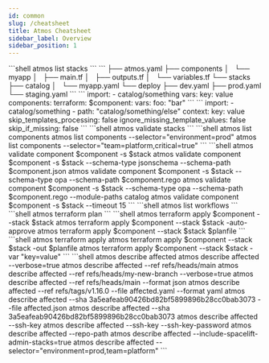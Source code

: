 ```yaml
---
id: common
slug: /cheatsheet
title: Atmos Cheatsheet
sidebar_label: Overview
sidebar_position: 1
---
```


<CardGroup title="Stacks" className="cheatsheet">
    <Card title="List Stacks">
    ```shell
    atmos list stacks
    ```
    </Card>
    <Card title="Folder Structure">
    ```
    ├── atmos.yaml
    ├── components
    │   └── myapp
    │       ├── main.tf
    │       ├── outputs.tf
    │       └── variables.tf
    └── stacks
        ├── catalog
        │   └── myapp.yaml
        └── deploy
            ├── dev.yaml
            ├── prod.yaml
            └── staging.yaml
    ```
    </Card>
    <Card title="Stack Schema">
    ```
    import:
    - catalog/something
    vars:
      key: value
    components:
      terraform:
        $component:
          vars:
            foo: "bar"
    ```
    </Card>
    <Card title="Stack Imports Schema">
    ```
    import:
    - catalog/something
    - path: "catalog/something/else"
      context:
        key: value
      skip_templates_processing: false
      ignore_missing_template_values: false
      skip_if_missing: false
    ```
    </Card>
    <Card title="Validate Stacks">
    ```shell
    atmos validate stacks
    ```
    </Card>
</CardGroup>

<CardGroup title="Components" className="cheatsheet">
    <Card title="List Components">
    ```shell
    atmos list components
    atmos list components --selector="environment=prod"
    atmos list components --selector="team=platform,critical=true"
    ```
    </Card>
    <Card title="Validate Components">
    ```shell
    atmos validate component $component -s $stack
    atmos validate component $component -s $stack --schema-type jsonschema --schema-path $component.json
    atmos validate component $component -s $stack --schema-type opa --schema-path $component.rego
    atmos validate component $component -s $stack --schema-type opa --schema-path $component.rego  --module-paths catalog
    atmos validate component $component -s $stack --timeout 15
    ```
    </Card>
</CardGroup>

<CardGroup title="Workflows" className="cheatsheet">
    <Card title="List Workflows">
    ```shell
    atmos list workflows
    ```
    </Card>
</CardGroup>

<CardGroup title="Terraform" className="cheatsheet">
    <Card title="Plan Root Modules">
    ```shell
    atmos terraform plan
    ```
    </Card>
    <Card title="Apply Root Modules">
    ```shell
    atmos terraform apply $component --stack $stack
    atmos terraform apply $component --stack $stack -auto-approve
    atmos terraform apply $component --stack $stack $planfile
    ```
    </Card>
    <Card title="Deploy Root Modules">
    ```shell
    atmos terraform apply
    atmos terraform apply $component --stack $stack -out $planfile
    atmos terraform apply $component --stack $stack -var "key=value"
    ```
    </Card>
</CardGroup>

<CardGroup title="Describe" className="cheatsheet">
    <Card title="Describe Affected">
    ```shell
    atmos describe affected
    atmos describe affected --verbose=true
    atmos describe affected --ref refs/heads/main
    atmos describe affected --ref refs/heads/my-new-branch --verbose=true
    atmos describe affected --ref refs/heads/main --format json
    atmos describe affected --ref refs/tags/v1.16.0 --file affected.yaml --format yaml
    atmos describe affected --sha 3a5eafeab90426bd82bf5899896b28cc0bab3073 --file affected.json
    atmos describe affected --sha 3a5eafeab90426bd82bf5899896b28cc0bab3073
    atmos describe affected --ssh-key <path_to_ssh_key>
    atmos describe affected --ssh-key <path_to_ssh_key> --ssh-key-password <password>
    atmos describe affected --repo-path <path_to_already_cloned_repo>
    atmos describe affected --include-spacelift-admin-stacks=true
    atmos describe affected --selector="environment=prod,team=platform"
    ```
    </Card>
</CardGroup>
